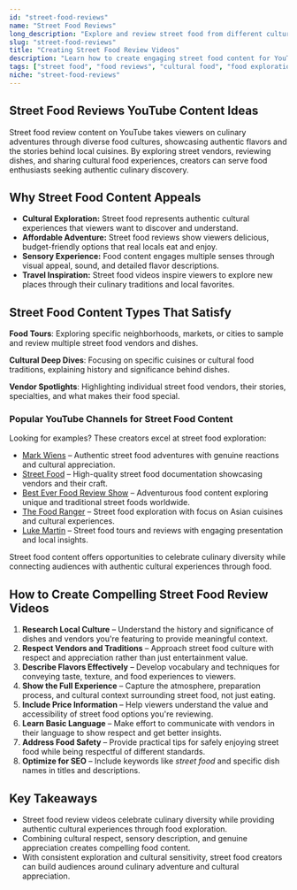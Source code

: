 ```yaml
---
id: "street-food-reviews"
name: "Street Food Reviews"
long_description: "Explore and review street food from different cultures and locations, highlighting local culinary traditions, authentic flavors, and the cultural stories behind street cuisine."
slug: "street-food-reviews"
title: "Creating Street Food Review Videos"
description: "Learn how to create engaging street food content for YouTube—covering food exploration, cultural cuisine, and authentic food experiences."
tags: ["street food", "food reviews", "cultural food", "food exploration", "local cuisine", "food travel", "authentic food"]
niche: "street-food-reviews"
---
```


## Street Food Reviews YouTube Content Ideas

Street food review content on YouTube takes viewers on culinary adventures through diverse food cultures, showcasing authentic flavors and the stories behind local cuisines. By exploring street vendors, reviewing dishes, and sharing cultural food experiences, creators can serve food enthusiasts seeking authentic culinary discovery.

## Why Street Food Content Appeals

- **Cultural Exploration:** Street food represents authentic cultural experiences that viewers want to discover and understand.
- **Affordable Adventure:** Street food reviews show viewers delicious, budget-friendly options that real locals eat and enjoy.
- **Sensory Experience:** Food content engages multiple senses through visual appeal, sound, and detailed flavor descriptions.
- **Travel Inspiration:** Street food videos inspire viewers to explore new places through their culinary traditions and local favorites.

## Street Food Content Types That Satisfy

**Food Tours**: Exploring specific neighborhoods, markets, or cities to sample and review multiple street food vendors and dishes.

**Cultural Deep Dives**: Focusing on specific cuisines or cultural food traditions, explaining history and significance behind dishes.

**Vendor Spotlights**: Highlighting individual street food vendors, their stories, specialties, and what makes their food special.

### Popular YouTube Channels for Street Food Content

Looking for examples? These creators excel at street food exploration:
- [Mark Wiens](https://www.youtube.com/@MarkWiens) – Authentic street food adventures with genuine reactions and cultural appreciation.
- [Street Food](https://www.youtube.com/@StreetFood) – High-quality street food documentation showcasing vendors and their craft.
- [Best Ever Food Review Show](https://www.youtube.com/@BestEverFoodReviewShow) – Adventurous food content exploring unique and traditional street foods worldwide.
- [The Food Ranger](https://www.youtube.com/@TheFoodRanger) – Street food exploration with focus on Asian cuisines and cultural experiences.
- [Luke Martin](https://www.youtube.com/@LukeMartin) – Street food tours and reviews with engaging presentation and local insights.

Street food content offers opportunities to celebrate culinary diversity while connecting audiences with authentic cultural experiences through food.

## How to Create Compelling Street Food Review Videos

1. **Research Local Culture** – Understand the history and significance of dishes and vendors you're featuring to provide meaningful context.
2. **Respect Vendors and Traditions** – Approach street food culture with respect and appreciation rather than just entertainment value.
3. **Describe Flavors Effectively** – Develop vocabulary and techniques for conveying taste, texture, and food experiences to viewers.
4. **Show the Full Experience** – Capture the atmosphere, preparation process, and cultural context surrounding street food, not just eating.
5. **Include Price Information** – Help viewers understand the value and accessibility of street food options you're reviewing.
6. **Learn Basic Language** – Make effort to communicate with vendors in their language to show respect and get better insights.
7. **Address Food Safety** – Provide practical tips for safely enjoying street food while being respectful of different standards.
8. **Optimize for SEO** – Include keywords like *street food* and specific dish names in titles and descriptions.

## Key Takeaways

- Street food review videos celebrate culinary diversity while providing authentic cultural experiences through food exploration.
- Combining cultural respect, sensory description, and genuine appreciation creates compelling food content.
- With consistent exploration and cultural sensitivity, street food creators can build audiences around culinary adventure and cultural appreciation.